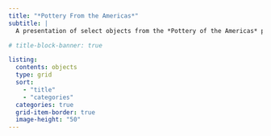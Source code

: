 ```yaml
---
title: "*Pottery From the Americas*"
subtitle: |
  A presentation of select objects from the *Pottery of the Americas* permanent exhibit at the University Museum.

# title-block-banner: true

listing:
  contents: objects
  type: grid
  sort:
    - "title"
    - "categories"
  categories: true
  grid-item-border: true
  image-height: "50"
---
```



